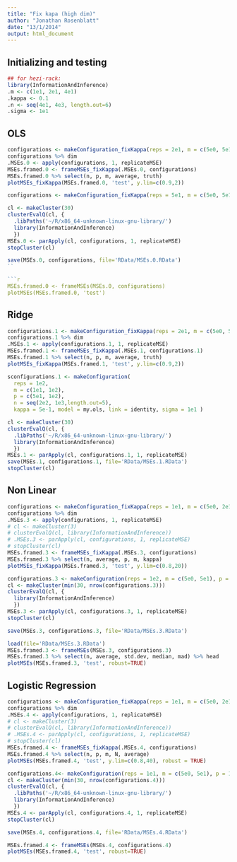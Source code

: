 ```yaml
---
title: "Fix kapa (high dim)"
author: "Jonathan Rosenblatt"
date: "13/1/2014"
output: html_document
---
```


## Initializing and testing
```r
## for hezi-rack: 
library(InformationAndInference)
.m <- c(1e1, 2e1, 4e1)
.kappa <- 0.1
.n <- seq(4e1, 4e3, length.out=6)
.sigma <- 1e1
```



## OLS
```r
configurations <- makeConfiguration_fixKappa(reps = 2e1, m = c(5e0, 5e1), n = c(1.5e2, 1e3) , kappa = 0.1, model = my.ols, link = identity, sigma = 1e1, beta.maker = makeBetasRandom, beta.star.maker = BetaStarIdentity, data.maker = makeRegressionData, truth.fun = truthOLS) 
configurations %>% dim
.MSEs.0 <- apply(configurations, 1, replicateMSE)
MSEs.framed.0 <- frameMSEs_fixKappa(.MSEs.0, configurations)
MSEs.framed.0 %>% select(n, p, m, average, truth)
plotMSEs_fixKappa(MSEs.framed.0, 'test', y.lim=c(0.9,2))
```


```r
configurations <- makeConfiguration_fixKappa(reps = 5e1, m = c(5e0, 5e1), n = c(1.5e2, 2e2, 4e2) , kappa = c(0.1,0.5,0.9), lambda = 10, model = my.ols, link = identity, sigma = 1e1, beta.maker = makeBetasDeterministic, beta.star.maker = BetaStarIdentity, data.maker = makeRegressionData) 

cl <- makeCluster(30)
clusterEvalQ(cl, {
  .libPaths('~/R/x86_64-unknown-linux-gnu-library/')
  library(InformationAndInference)
  })
MSEs.0 <- parApply(cl, configurations, 1, replicateMSE)
stopCluster(cl)
```

```r
save(MSEs.0, configurations, file='RData/MSEs.0.RData')
``

```r
MSEs.framed.0 <- frameMSEs(MSEs.0, configurations)
plotMSEs(MSEs.framed.0, 'test')
```




## Ridge
```r
configurations.1 <- makeConfiguration_fixKappa(reps = 2e1, m = c(5e0, 5e1), n = c(1.5e2, 5e2, 1e3) , kappa = 0.1, lambda = 20, model = my.ridge, link = identity, sigma = 1e1, beta.maker = makeBetasRandom, beta.star.maker = BetaStarRidge, data.maker = makeRegressionData) 
configurations.1 %>% dim
.MSEs.1 <- apply(configurations.1, 1, replicateMSE)
MSEs.framed.1 <- frameMSEs_fixKappa(.MSEs.1, configurations.1)
MSEs.framed.1 %>% select(n, p, m, average, truth)
plotMSEs_fixKappa(MSEs.framed.1, 'test', y.lim=c(0.9,2))
```



```r
sconfigurations.1 <- makeConfiguration(
  reps = 1e2,
  m = c(1e1, 1e2), 
  p = c(5e1, 1e2), 
  n = seq(2e2, 1e3,length.out=5), 
  kappa = 5e-1, model = my.ols, link = identity, sigma = 1e1 ) 

cl <- makeCluster(30)
clusterEvalQ(cl, {
  .libPaths('~/R/x86_64-unknown-linux-gnu-library/')
  library(InformationAndInference)
  })
MSEs.1 <- parApply(cl, configurations.1, 1, replicateMSE)
save(MSEs.1, configurations.1, file='RData/MSEs.1.RData')
stopCluster(cl)
```




## Non Linear
```r
configurations <- makeConfiguration_fixKappa(reps = 1e1, m = c(5e0, 2e1), kappa = 0.5, n = c(2e2, 4e2), lambda = NA, model = my.log.link, link = exp, sigma = 1e0, beta.maker = makeBetasRandom, beta.star.maker = BetaStarIdentity, data.maker = makeRegressionData) 
configurations %>% dim
.MSEs.3 <- apply(configurations, 1, replicateMSE)
# cl <- makeCluster(3)
# clusterEvalQ(cl, library(InformationAndInference))
# .MSEs.3 <- parApply(cl, configurations, 1, replicateMSE)
# stopCluster(cl)
MSEs.framed.3 <- frameMSEs_fixKappa(.MSEs.3, configurations)
MSEs.framed.3 %>% select(n, average, p, m, kappa)
plotMSEs_fixKappa(MSEs.framed.3, 'test', y.lim=c(0.8,20))
```


```r
configurations.3 <- makeConfiguration(reps = 1e2, m = c(5e0, 5e1), p = 5e1, n = seq(1e2, 2e2, length.out=5), kappa = 1, lambda = NA, model = my.log.link, link = exp, sigma = 1, beta.maker = makeBetasRandom, beta.star.maker = BetaStarIdentity) 
cl <- makeCluster(min(30, nrow(configurations.3)))
clusterEvalQ(cl, {
  library(InformationAndInference)
  })
MSEs.3 <- parApply(cl, configurations.3, 1, replicateMSE)
stopCluster(cl)
```

```r
save(MSEs.3, configurations.3, file='RData/MSEs.3.RData')
```

```r
load(file='RData/MSEs.3.RData')
MSEs.framed.3 <- frameMSEs(MSEs.3, configurations.3)
MSEs.framed.3 %>% select(n, average, std.dev, median, mad) %>% head
plotMSEs(MSEs.framed.3, 'test', robust=TRUE)
```




## Logistic Regression
```r
configurations <- makeConfiguration_fixKappa(reps = 1e1, m = c(5e0, 2e1), n = seq(1e2, 5e2, length.out = 2), kappa=0.1, model = my.logistic, link = sigmoid, sigma = 1e1, beta.maker =makeBetasRandom, beta.star.maker = BetaStarIdentity, data.maker = makeClassificationData) 
configurations %>% dim
.MSEs.4 <- apply(configurations, 1, replicateMSE)
# cl <- makeCluster(3)
# clusterEvalQ(cl, library(InformationAndInference))
# .MSEs.4 <- parApply(cl, configurations, 1, replicateMSE)
# stopCluster(cl)
MSEs.framed.4 <- frameMSEs_fixKappa(.MSEs.4, configurations)
MSEs.framed.4 %>% select(n, p, m, N, average)
plotMSEs(MSEs.framed.4, 'test', y.lim=c(0.8,40), robust = TRUE)
```



```r
configurations.4<- makeConfiguration(reps = 1e1, m = c(5e0, 5e1), p = 1e2, n = seq(1e2, 1e3, length.out = 4), model = my.logistic, link = sigmoid, sigma = 1e1, beta.maker =makeBetasRandom, beta.star.maker = BetaStarIdentity, data.maker = makeClassificationData) 
cl <- makeCluster(min(30, nrow(configurations.4)))
clusterEvalQ(cl, {
  .libPaths('~/R/x86_64-unknown-linux-gnu-library/')
  library(InformationAndInference)
  })
MSEs.4 <- parApply(cl, configurations.4, 1, replicateMSE)
stopCluster(cl)
```

```r
save(MSEs.4, configurations.4, file='RData/MSEs.4.RData')
```

```r
MSEs.framed.4 <- frameMSEs(MSEs.4, configurations.4)
plotMSEs(MSEs.framed.4, 'test', robust=TRUE)
```


